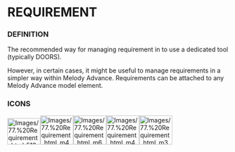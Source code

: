             
= REQUIREMENT =
 
=== DEFINITION ===
 
The recommended way for managing requirement in to use a dedicated tool (typically DOORS).

 
However, in certain cases, it might be useful to manage requirements in a simpler way within Melody Advance. Requirements can be attached to any Melody Advance model element.

 
=== ICONS ===
 
[[Image:Images/77.%20Requirement_html_5137769a.png|75x60px]][[Image:Images/77.%20Requirement_html_m4ddc5e60.png|75x66px]][[Image:Images/77.%20Requirement_html_m69473d7e.png|75x66px]][[Image:Images/77.%20Requirement_html_m42c93e4.png|75x66px]][[Image:Images/77.%20Requirement_html_m3b3f0acf.png|75x66px]]

 
<br>
<br>

 
<br>

   
